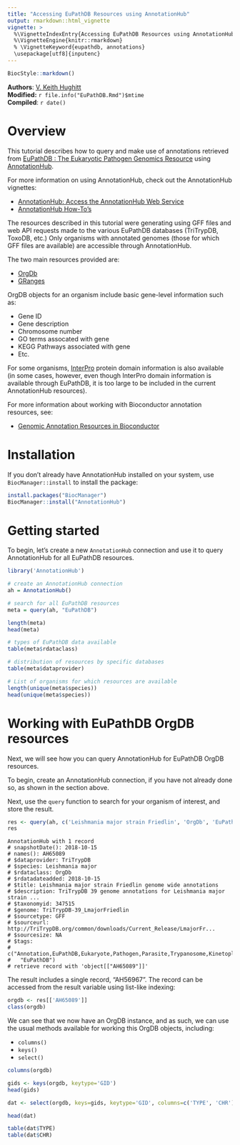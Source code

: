 ```yaml
---
title: "Accessing EuPathDB Resources using AnnotationHub"
output: rmarkdown::html_vignette
vignette: >
  %\VignetteIndexEntry{Accessing EuPathDB Resources using AnnotationHub}
  %\VignetteEngine{knitr::rmarkdown}
  % \VignetteKeyword{eupathdb, annotations}
  \usepackage[utf8]{inputenc}
---
```


```r
BiocStyle::markdown()
```

**Authors**: [V. Keith Hughitt](mailto:keith.hughitt@nih.gov)<br />
**Modified:** `r file.info("EuPathDB.Rmd")$mtime`<br />
**Compiled**: `r date()`

# Overview

This tutorial describes how to query and make use of annotations retrieved from
[EuPathDB : The Eukaryotic Pathogen Genomics Resource](http://eupathdb.org/eupathdb/)
using [AnnotationHub](http://bioconductor.org/packages/release/bioc/html/AnnotationHub.html).

For more information on using AnnotationHub, check out the AnnotationHub
vignettes:

- [AnnotationHub: Access the AnnotationHub Web Service](http://bioconductor.org/packages/release/bioc/vignettes/AnnotationHub/inst/doc/AnnotationHub-HOWTO.html)
- [AnnotationHub How-To’s](http://bioconductor.org/packages/release/bioc/vignettes/AnnotationHub/inst/doc/AnnotationHub-HOWTO.html)

The resources described in this tutorial were generating using GFF files and
web API requests made to the various EuPathDB databases (TriTrypDB, ToxoDB,
etc.) Only organisms with annotated genomes (those for which GFF files are
available) are accessible through AnnotationHub.

The two main resources provided are:

- [OrgDb](https://www.bioconductor.org/help/workflows/annotation/annotation/#OrgDb)
- [GRanges](http://bioconductor.org/packages/release/bioc/html/GenomicRanges.html)

OrgDB objects for an organism include basic gene-level information such as:

- Gene ID
- Gene description
- Chromosome number
- GO terms assocated with gene
- KEGG Pathways associated with gene
- Etc.

For some organisms, [InterPro](https://www.ebi.ac.uk/interpro/) protein domain
information is also available (in some cases, however, even though InterPro domain
information is available through EuPathDB, it is too large to be included in
the current AnnotationHub resources).

For more information about working with Bioconductor annotation resources, see:

- [Genomic Annotation Resources in Bioconductor ](https://www.bioconductor.org/help/workflows/annotation/annotation/)

# Installation

If you don't already have AnnotationHub installed on your system, use
`BiocManager::install` to install the package:

```r
install.packages("BiocManager")
BiocManager::install("AnnotationHub")
```

# Getting started

To begin, let's create a new `AnnotationHub` connection and use it to query
AnnotationHub for all EuPathDB resources.

```r
library('AnnotationHub')

# create an AnnotationHub connection
ah = AnnotationHub()

# search for all EuPathDB resources
meta = query(ah, "EuPathDB")

length(meta)
head(meta)

# types of EuPathDB data available
table(meta$rdataclass)

# distribution of resources by specific databases
table(meta$dataprovider)

# List of organisms for which resources are available
length(unique(meta$species))
head(unique(meta$species))
```

# Working with EuPathDB OrgDB resources

Next, we will see how you can query AnnotationHub for EuPathDB OrgDB resources.

To begin, create an AnnotationHub connection, if you have not already done so,
as shown in the section above.

Next, use the `query` function to search for your organism of interest, and
store the result.

```r
res <- query(ah, c('Leishmania major strain Friedlin', 'OrgDb', 'EuPathDB'))
res
```

```
AnnotationHub with 1 record
# snapshotDate(): 2018-10-15 
# names(): AH65089
# $dataprovider: TriTrypDB
# $species: Leishmania major
# $rdataclass: OrgDb
# $rdatadateadded: 2018-10-15
# $title: Leishmania major strain Friedlin genome wide annotations
# $description: TriTrypDB 39 genome annotations for Leishmania major strain ...
# $taxonomyid: 347515
# $genome: TriTrypDB-39_LmajorFriedlin
# $sourcetype: GFF
# $sourceurl: http://TriTrypDB.org/common/downloads/Current_Release/LmajorFr...
# $sourcesize: NA
# $tags:
#   c("Annotation,EuPathDB,Eukaryote,Pathogen,Parasite,Trypanosome,Kinetoplastid,Leishmania",
#   "EuPathDB") 
# retrieve record with 'object[["AH65089"]]' 
```

The result includes a single record, "AH56967". The record can be accessed from
the result variable using list-like indexing:

```r
orgdb <- res[['AH65089']]
class(orgdb)
```

We can see that we now have an OrgDB instance, and as such, we can use the
usual methods available for working this OrgDB objects, including:

- `columns()`
- `keys()`
- `select()`


```r
columns(orgdb)

gids <- keys(orgdb, keytype='GID')
head(gids)

dat <- select(orgdb, keys=gids, keytype='GID', columns=c('TYPE', 'CHR'))

head(dat)

table(dat$TYPE)
table(dat$CHR)
```


